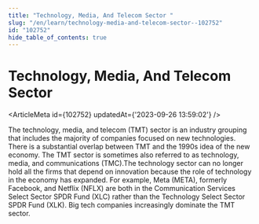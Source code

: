 ```yaml
---
title: "Technology, Media, And Telecom Sector "
slug: "/en/learn/technology-media-and-telecom-sector--102752"
id: "102752"
hide_table_of_contents: true
---
```



# Technology, Media, And Telecom Sector 

<ArticleMeta id={102752} updatedAt={'2023-09-26 13:59:02'} />
<div className='border-solid border-b border-t-0 my-4 border-[var(--ifm-color-gray-300)]' />

The technology, media, and telecom (TMT) sector is an industry grouping that includes the majority of companies focused on new technologies. There is a substantial overlap between TMT and the 1990s idea of the new economy. The TMT sector is sometimes also referred to as technology, media, and communications (TMC).The technology sector can no longer hold all the firms that depend on innovation because the role of technology in the economy has expanded. For example, Meta (META), formerly Facebook, and Netflix (NFLX) are both in the Communication Services Select Sector SPDR Fund (XLC) rather than the Technology Select Sector SPDR Fund (XLK). Big tech companies increasingly dominate the TMT sector.
